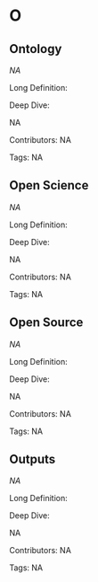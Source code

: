 #  O 
 
## Ontology

<dfn>NA</dfn>

Long Definition: 













Deep Dive:

NA

Contributors: NA

Tags: NA
 
## Open Science

<dfn>NA</dfn>

Long Definition: 













Deep Dive:

NA

Contributors: NA

Tags: NA
 
## Open Source

<dfn>NA</dfn>

Long Definition: 













Deep Dive:

NA

Contributors: NA

Tags: NA
 
## Outputs

<dfn>NA</dfn>

Long Definition: 













Deep Dive:

NA

Contributors: NA

Tags: NA
